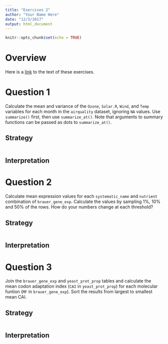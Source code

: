 ```yaml
---
title: "Exercises 2"
author: "Your Name Here"
date: "12/3/2017"
output: html_document
---
```


```r
knitr::opts_chunk$set(echo = TRUE)
```

# Overview

Here is a [link](https://raw.githubusercontent.com/rnabioco/eda/master/vignettes/exercises-2.Rmd) to the text of these exercises.

# Question 1

Calculate the mean and variance of the `Ozone`, `Solar.R`, `Wind`, and `Temp` variables for each month in the `airquality` dataset, ignoring `NA` values. Use `summarize()` first, then use `summarize_at()`. Note that arguments to summary functions can be passed as dots to `summarize_at()`.

## Strategy

```r

```

## Interpretation

# Question 2

Calculate mean expression values for each `systematic_name` and `nutrient` combination of `brauer_gene_exp`. Calculate the values by sampling 1%, 10% and 50% of the rows. How do your numbers change at each threshold?

## Strategy

```r

```

## Interpretation

# Question 3 

Join the `brauer_gene_exp` and `yeast_prot_prop` tables and calculate the mean codon adaptation index (`CAI` in `yeast_prot_prop`) for each molecular funtion (`MF` in `brauer_gene_exp`). Sort the results from largest to smallest mean CAI.

## Strategy

```r

```

## Interpretation
